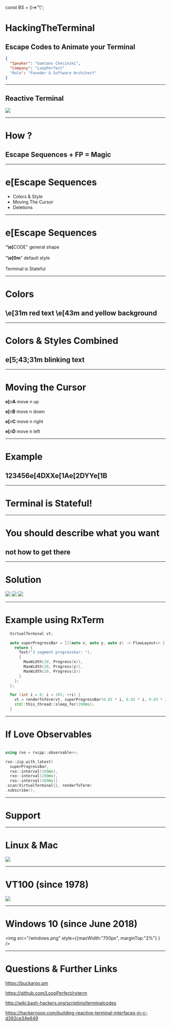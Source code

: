 const BS = ()=>"\\";


<Head>
  <title>Presentation Title</title>
</Head>

# HackingTheTerminal 
## Escape Codes to Animate your Terminal 

```json
{
  "Speaker": "Gaetano Checinski",
  "Company": "LoopPerfect"
  "Role": "Founder & Software Architect"
}
```

---

## Reactive Terminal
![](buckaroo.gif)

---

# How ?

## Escape Sequences + FP = Magic


---

<h1> <BS/>e[Escape Sequences </h1>

- Colors & Style
- Moving The Cursor
- Deletions

---

<h1> <BS/>e[Escape Sequences</h1>

<span>"<b>\e[</b>CODE" general shape</span>
<br/>
<br/>
<span>"<b>\e[0m</b>" default style</span>
<br/>
<br/>
<span>Terminal is Stateful </span>

---

# Colors

<h2>
<b>\e[31m</b>
<span style={{color:"red"}}> red text </span> 
<b>\e[43m</b> 
<span style={{color: "red", background:"yellow"}}> and yellow background </span>
</h2>

---

# Colors & Styles Combined


<h2> 
<b><BS/>e[5;43;31m</b> <blink style={{background:"yellow",color:"red"}}> blinking text</blink>
</h2>

---

# Moving the Cursor

<b><BS/>e[</b><i>n</i><b>A</b> move n up

<b><BS/>e[</b><i>n</i><b>B</b> move n down

<b><BS/>e[</b><i>n</i><b>C</b> move n right

<b><BS/>e[</b><i>n</i><b>D</b> move n left

---

# Example

<h2>123456<BS/>e[4DXX<BS/>e[1A<BS/>e[2DYY<b><BS/>e[</b>1B</h2>

---

# Terminal is Stateful!

---

# You should describe what you want
## not how to get there

---

# Solution

<div style={{display:"flex", height:"50vh", justifyContent:"center", alignItems:"center"}}>
<img src="/react.png" style={{width:"30%"}} />
<img src="/plus.png" style={{width: "10%", margin:"2%"}} />
<img src="/terminal.jpg" style={{width: "30%"}} />
</div>
 
---

# Example using RxTerm

```c++
  VirtualTerminal vt;

  auto superProgressBar = [](auto x, auto y, auto z) -> FlowLayout<> {
    return {
      Text("3 segment progressbar: "),
      {
        MaxWidth(20, Progress(x)),
        MaxWidth(20, Progress(y)),
        MaxWidth(20, Progress(z))
      }
    };
  };

  for (int i = 0; i < 101; ++i) {
    vt = renderToTerm(vt, superProgressBar(0.01 * i, 0.02 * i, 0.03 * i));
    std::this_thread::sleep_for(200ms);
  }
```

---

# If Love Observables

```cpp

using rxo = rxcpp::observable<>;

rxo::zip_with_latest(
  superProgressBar,
  rxo::interval(100ms),
  rxo::interval(200ms),
  rxo::interval(300ms))
.scan(VirtualTerminal{}, renderToTerm)
.subscribe();

```

---

# Support

---

# Linux & Mac

![](bash.png)

---

# VT100 (since 1978)

![](terminal.jpg)

---

# Windows 10 (since June 2018)

<img src="/windows.png" style={{maxWidth:"700px", marginTop:"2%"} } />

---

# Questions & Further Links

<https://buckaroo.pm>

<https://github.com/LoopPerfect/rxterm>

<http://wiki.bash-hackers.org/scripting/terminalcodes>

<https://hackernoon.com/building-reactive-terminal-interfaces-in-c-d392ce34e649>

